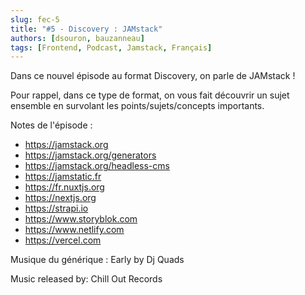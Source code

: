 ```yaml
---
slug: fec-5
title: "#5 - Discovery : JAMstack"
authors: [dsouron, bauzanneau]
tags: [Frontend, Podcast, Jamstack, Français]
---
```


Dans ce nouvel épisode au format Discovery, on parle de JAMstack !

Pour rappel, dans ce type de format, on vous fait découvrir un sujet ensemble en survolant les points/sujets/concepts importants.

<!--truncate-->


<SpotifyEmbed href="https://open.spotify.com/embed/episode/5g4U4FwCVw1CHpBkm7lBIp" />

Notes de l'épisode :

- https://jamstack.org
- https://jamstack.org/generators
- https://jamstack.org/headless-cms
- https://jamstatic.fr
- https://fr.nuxtjs.org
- https://nextjs.org
- https://strapi.io
- https://www.storyblok.com
- https://www.netlify.com
- https://vercel.com

Musique du générique : Early by Dj Quads

Music released by: Chill Out Records
